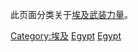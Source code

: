 此页面分类关于[[埃及武装力量|埃及武装力量]]。
{{Commonscat|Military of Egypt}}

[[Category:埃及|Category:埃及]]
[[Category:非洲各国军事|Egypt]]
[[Category:亚洲各国军事|Egypt]]